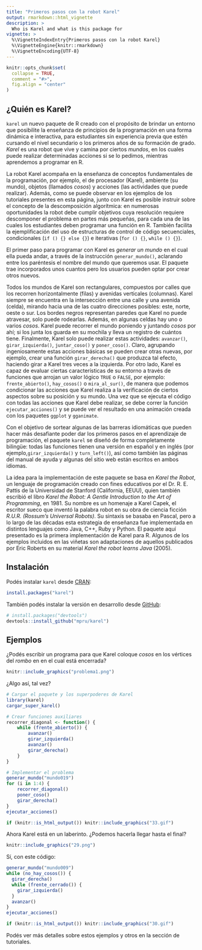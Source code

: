 ```yaml
---
title: "Primeros pasos con la robot Karel"
output: rmarkdown::html_vignette
description: >
  Who is Karel and what is this package for
vignette: >
  %\VignetteIndexEntry{Primeros pasos con la robot Karel}
  %\VignetteEngine{knitr::rmarkdown}
  %\VignetteEncoding{UTF-8}
---
```


```r
knitr::opts_chunk$set(
  collapse = TRUE,
  comment = "#>",
  fig.align = "center"
)
```

## ¿Quién es Karel?

`karel` un nuevo paquete de R creado
con el propósito de brindar un entorno que posibilite la enseñanza de
principios de la programación en una forma dinámica e interactiva, para
estudiantes sin experiencia previa que estén cursando el nivel
secundario o los primeros años de su formación de grado. *Karel* es
una robot que vive y camina por ciertos *mundos*, en los cuales
puede realizar determinadas acciones si se lo pedimos, mientras
aprendemos a programar en R.

La robot Karel acompaña en la enseñanza de conceptos fundamentales de la
programación, por ejemplo, el de procesador (Karel), ambiente (su mundo),
objetos (llamados *cosos*) y acciones (las actividades que puede realizar).
Además, como se puede observar en los ejemplos de los tutoriales presentes en
esta página, junto con Karel es posible instruir sobre el concepto de la
descomposición algorítmica: en numerosas oportunidades la robot debe cumplir
objetivos cuya resolución requiere descomponer el problema en partes más
pequeñas, para cada una de las cuales los estudiantes deben programar una
función en R. También facilita la ejemplificación del uso de estructuras de
control de código secuenciales, condicionales (`if () {} else {}`) e iterativas
(`for () {}`, `while () {}`).

El primer paso para programar con Karel es *generar un mundo* en el
cual ella pueda andar, a través de la instrucción
`generar_mundo()`, aclarando entre los paréntesis el nombre del
mundo que queremos usar. El paquete trae incorporados unos cuantos pero
los usuarios pueden optar por crear otros nuevos.

Todos los mundos de Karel son rectangulares, compuestos por calles que los
recorren horizontalmente (filas) y avenidas verticales (columnas). Karel siempre
se encuentra en la intersección entre una calle y una avenida (celda), mirando
hacia una de las cuatro direcciones posibles: este, norte, oeste o sur. Los
bordes negros representan paredes que Karel no puede atravesar, solo puede
rodearlas. Además, en algunas celdas hay uno o varios *cosos*. Karel puede
recorrer el mundo poniendo y juntando *cosos* por ahí; si los junta los guarda
en su mochila y lleva un registro de cuántos tiene. Finalmente, Karel solo puede
realizar estas actividades: `avanzar()`, `girar_izquierda()`, `juntar_coso()` y
`poner_coso()`. Claro, agrupando ingeniosamente estas acciones básicas se pueden
crear otras nuevas, por ejemplo, crear una función `girar_derecha()` que
produzca tal efecto, haciendo girar a Karel tres veces a la izquierda. Por otro
lado, Karel es capaz de evaluar ciertas características de su entorno a través
de funciones que arrojan un valor lógico `TRUE` o `FALSE`, por ejemplo:
`frente_abierto()`, `hay_cosos()` o `mira_al_sur()`, de manera que podemos
condicionar las acciones que Karel realiza a la verificación de ciertos aspectos
sobre su posición y su mundo. Una vez que se ejecuta el código con todas las
acciones que Karel debe realizar, se debe correr la función
`ejecutar_acciones()` y se puede ver el resultado en una animación creada con
los paquetes `ggplot` y `gganimate`.

Con el objetivo de sortear algunas de las barreras idiomáticas que
pueden hacer más desafiante poder dar los primeros pasos en el
aprendizaje de programación, el paquete `karel` se diseñó de
forma completamente bilingüe: todas las funciones tienen una versión en
español y en inglés (por ejemplo,`girar_izquierda()` y
`turn_left()`), así como también las páginas del manual de ayuda y algunas
del sitio web están escritos en ambos idiomas.

La idea para la implementación de este paquete se basa en *Karel
the Robot*, un lenguaje de programación creado con fines educativos por
el Dr. R. E. Pattis de la Universidad de Stanford (California, EEUU),
quien también escribió el libro *Karel the Robot: A Gentle
Introduction to the Art of Programming*, en 1981. Su nombre es un
homenaje a Karel Capek, el escritor sueco que inventó la palabra robot
en su obra de ciencia ficción *R.U.R. (Rossum's Universal Robots)*.
Su sintaxis se basaba en Pascal, pero a lo largo de las décadas esta
estrategia de enseñanza fue implementada en distintos lenguajes como
Java, C++, Ruby y Python. El paquete aquí presentado es la primera
implementación de Karel para R. Algunos de los ejemplos incluidos en las
viñetas son adaptaciones de aquellos publicados por Eric Roberts en su
material *Karel the robot learns Java* (2005).


## Instalación

Podés instalar `karel` desde [CRAN](https://CRAN.R-project.org/package=karel):

``` r
install.packages("karel")
```

También podés instalar la versión en desarrollo desde
[GitHub](https://github.com/mpru/karel):

``` r
# install.packages("devtools")
devtools::install_github("mpru/karel")
```

## Ejemplos

¿Podés escribir un programa para que Karel coloque *cosos* en los vértices del
*rombo* en en el cual está encerrada?

```r
knitr::include_graphics("problema1.png")
```

¿Algo así, tal vez?

```r
# Cargar el paquete y los superpoderes de Karel
library(karel)
cargar_super_karel()

# Crear funciones auxiliares
recorrer_diagonal <- function() {
	while (frente_abierto()) {
		avanzar()
		girar_izquierda()
		avanzar()
		girar_derecha()
	}
}

# Implementar el problema
generar_mundo("mundo019")
for (i in 1:4) {
	recorrer_diagonal()
	poner_coso()
	girar_derecha()
}
ejecutar_acciones()
```

```r
if (knitr::is_html_output()) knitr::include_graphics("33.gif")
```

Ahora Karel está en un laberinto. ¿Podemos hacerla llegar hasta el final?

```r
knitr::include_graphics("29.png")
```

Sí, con este código:

```r
generar_mundo("mundo009")
while (no_hay_cosos()) {
  girar_derecha()
  while (frente_cerrado()) {
    girar_izquierda()
  }
  avanzar()
}
ejecutar_acciones()
```

```r
if (knitr::is_html_output()) knitr::include_graphics("30.gif")
```


Podés ver más detalles sobre estos ejemplos y otros en la sección de tutoriales.
